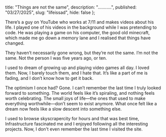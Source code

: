 
  title: "Things are not the same",
  description: "...........",
  published: "03/27/2025",
  slug: "lifeissad",
  hide: false
};

<BlogLayout metadata={metadata}>
   There’s a guy on YouTube who works at 7/11 and makes videos about his life. I played one of his videos in the background while I was pretending to code. He was playing a game on his computer, the good old minecraft, which made me go down a memory lane and I realised that things have changed.

They haven’t necessarily gone wrong, but they’re not the same. I’m not the same. Not the person I was five years ago, or ten.

I used to dream of growing up and playing video games all day. I loved them. Now, I barely touch them, and I hate that. It’s like a part of me is fading, and I don’t know how to get it back.

The optimism I once had? Gone. I can’t remember the last time I truly looked forward to something. The world feels like it’s spiraling, and nothing feels worth celebrating. The small joys of life—the ones that used to make everything worthwhile—don’t seem to exist anymore. What once felt like a dream now feels like a slow descent into something else.

I used to browse skyscrapercity for hours and that was best time, Infrastructure fascinated me and I enjoyed following all the interesting projects. Now, I don't even remember the last time I visited the site.
</BlogLayout>

